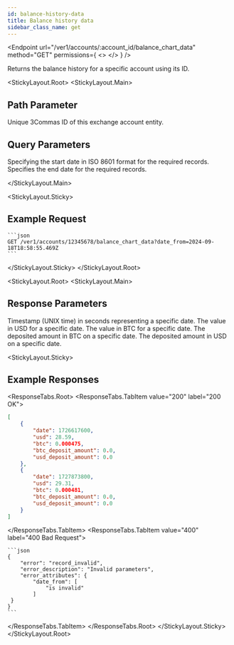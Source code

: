 ```yaml
---
id: balance-history-data
title: Balance history data
sidebar_class_name: get
---
```




<Endpoint
  url="/ver1/accounts/:account_id/balance_chart_data"
  method="GET"
  permissions={
    <>
      <Permission title="Permission" description="ACCOUNTS_READ" />
      <Permission title="Security" description="SIGNED" />
    </>
  }
/>

Returns the balance history for a specific account using its ID.

<StickyLayout.Root>
<StickyLayout.Main>

## Path Parameter
<ApiParam name='account_id' type='integer' id="account_id" required>
    Unique 3Commas ID of this exchange account entity.
</ApiParam>

## Query Parameters
<ApiParam name='date_from' type='string' id="date_from" required>
    Specifying the start date in ISO 8601 format for the required records.
</ApiParam>

<ApiParam name='date_to' type='integer' id="date_to" required>
    Specifies the end date for the required records.
</ApiParam>

</StickyLayout.Main>

<StickyLayout.Sticky>

## Example Request

    ```json
    GET /ver1/accounts/12345678/balance_chart_data?date_from=2024-09-18T18:58:55.469Z
    ```

</StickyLayout.Sticky>
</StickyLayout.Root>

<StickyLayout.Root>
<StickyLayout.Main>

## Response Parameters

<ApiParam name='date_to' type='string' id="date_to">
    Timestamp (UNIX time) in seconds representing a specific date.
</ApiParam>

<ApiParam name='usd' type='string' id="usd">
   The value in USD for a specific date.
</ApiParam>
      
<ApiParam name='btc' type='string' id="btc">
   The value in BTC for a specific date.
</ApiParam>

<ApiParam name='btc_deposit_amount' type='string' id="btc_deposit_amount">
   The deposited amount in BTC on a specific date.
</ApiParam>

<ApiParam name='usd_deposit_amount' type='string' id="usd_deposit_amount">
   The deposited amount in USD on a specific date.
</ApiParam>   
</StickyLayout.Main>


<StickyLayout.Sticky>
## Example Responses

<ResponseTabs.Root>
<ResponseTabs.TabItem value="200" label="200 OK">

```json
[
    {
        "date": 1726617600,
        "usd": 28.59,
        "btc": 0.000475,
        "btc_deposit_amount": 0.0,
        "usd_deposit_amount": 0.0
    },
    {
        "date": 1727873800,
        "usd": 29.31,
        "btc": 0.000481,
        "btc_deposit_amount": 0.0,
        "usd_deposit_amount": 0.0
    }
]
```
</ResponseTabs.TabItem>
  <ResponseTabs.TabItem value="400" label="400 Bad Request">

    ```json
    {
        "error": "record_invalid",
        "error_description": "Invalid parameters",
        "error_attributes": {
            "date_from": [
                "is invalid"
            ]
     }
    }
    ```
  </ResponseTabs.TabItem>
    </ResponseTabs.Root>
    </StickyLayout.Sticky>
</StickyLayout.Root>